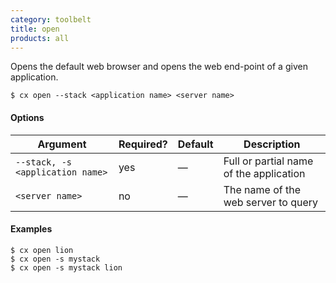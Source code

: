 ```yaml
---
category: toolbelt
title: open
products: all
---
```


Opens the default web browser and opens the web end-point of a given application.

```shell
$ cx open --stack <application name> <server name>
```

#### Options

| Argument | Required? | Default | Description |
|  ---  |  ---  |  ---  |  ---  |
| `--stack, -s <application name>` | yes | — | Full or partial name of the application |
| `<server name>` | no | — | The name of the web server to query |

#### Examples

```shell
$ cx open lion
$ cx open -s mystack
$ cx open -s mystack lion
```
